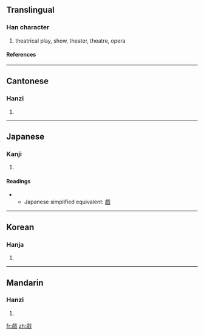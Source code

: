 {{see|戯|戏}}

==Translingual==
===Han character===
{{Han char|rn=62|rad=戈|as=13|sn=17|four=2325<sub>0</sub>|canj=卜廿戈 (YTI)}}
# theatrical play, show, theater, theatre, opera
====References====
{{Han ref|kx=0414.230|dkj=11681|hdz=21413.130|uh=6232|ud=25138|bh=C0B8|bd=49336}}
----
==Cantonese==
===Hanzi===
{{yue-hanzi|jyut=|y=hei3}}
# {{defn|Cantonese}}
----
==Japanese==
===Kanji===
{{ja-kanji|grade=|rs=戈13}}
# {{defn|Japanese}} 
====Readings====
{{ja-readings|on=[[ぎ]] (gi), [[げ]] (ge), [[き]] (ki)|kun=[[たわむれる]] (tawamureru)}}


** Japanese simplified equivalent: [[戯]]
----
==Korean==
===Hanja===
{{ko-hanja|hangeul=희|eumhun=|rv=hui|mr=hŭi|y=huy}}
# {{defn|Korean}}
----
==Mandarin==
===Hanzi===
{{cmn-hanzi|sim=戏|pin=[[xī]] ([[xi1]]), [[xì]] ([[xi4]])|wg=hsi<sup>1</sup>, hsi<sup>4</sup>}}
# {{defn|Mandarin}}

[[fr:戲]]
[[zh:戲]]